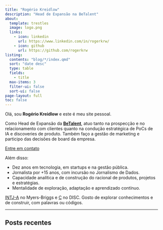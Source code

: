 ```yaml
---
title: "Rogério Kreidlow"
description: "Head de Expansão na BeTalent"
about:
  template: trestles
  image: logo.png
  links:
    - icon: linkedin
      url: https://www.linkedin.com/in/rogerkrw/
    - icon: github
      url: https://github.com/rogerkrw
listing:
  contents: "blog/*/index.qmd"
  sort: "date desc"
  type: table
  fields:
    - title
  max-items: 3
  filter-ui: false
  sort-ui: false
page-layout: full
toc: false
---
```


Olá, sou **Rogério Kreidlow** e este é meu site pessoal. 

Como Head de Expansão da [**BeTalent**](https://betalent.tech/), atuo tanto na prospecção e no relacionamento com clientes quanto na condução estratégica de PoCs de IA e discoveries de produto. Também faço a gestão de marketing e participo das decisões de board da empresa.

<a href="https://wa.me/5547996588627?text=Ol%C3%A1,%20sou%20Rog%C3%A9rio%20Kreidlow.%20Em%20breve,%20darei%20um%20retorno.%20Obrigado%20pelo%20contato.%20Abra%C3%A7o!" class="btn btn-primary center">Entre em contato</a>

Além disso:

- Dez anos em tecnologia, em startups e na gestão pública.
- Jornalista por +15 anos, com incursão no Jornalismo de Dados.
- Capacidade analítica e de construção do racional de produtos, projetos e estratégias.
- Mentalidade de exploração, adaptação e aprendizado contínuo.

[INTJ-A](https://www.16personalities.com/br/personalidade-intj) no Myers-Briggs e [C](https://www.discprofile.com/disc-styles/conscientiousness) no DISC. Gosto de explorar conhecimentos e de construir, com palavras ou códigos.

---

## Posts recentes